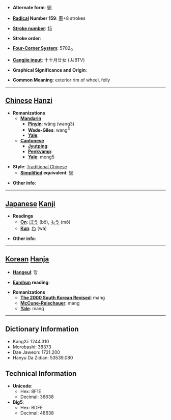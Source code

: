 * '''Alternate form''': [[辋]]

* '''[[Wiktionary:Chinese radical index| Radical]] Number 159''': [[Wiktionary:Chinese radical index 車|車]]+8 strokes

* '''[[Wiktionary:Chinese total strokes index|Stroke number]]''': [[Wiktionary:Chinese total strokes index 15|15]]

* '''Stroke order''': 

* '''[[Wiktionary:Chinese four corner index|Four-Corner System]]''': 5702<sub>0</sub>

* '''[[Wiktionary:Chinese Cangjie index|Cangjie input]]''': 十十月廿女 (JJBTV)

* '''Graphical Significance and Origin''': 

* '''Common Meaning''': exterior rim of wheel, felly

----

== [[Chinese]] [[Hanzi]] ==

* '''Romanizations'''
** '''[[Mandarin]]'''
*** '''[[Pinyin]]''': wǎng (wang3)
*** '''[[Wade-Giles]]''': wang<sup>3</sup>
*** '''[[Yale]]''': 
** '''[[Cantonese]]'''
*** '''[[Jyutping]]''':
*** '''[[Penkyamp]]''': 
*** '''[[Yale]]''': mong5

* '''Style''': [[Traditional Chinese]] 
** '''[[Simplified Chinese|Simplified]] equivalent''': [[辋]]

* '''Other info''': 

----

== [[Japanese]] [[Kanji]] ==

* '''Readings'''
** '''[[On]]''': [[ぼう]] (bō), [[もう]] (mō)
** '''[[Kun]]''': [[わ]] (wa)

* '''Other info''':  

----

== [[Korean]] [[Hanja]] ==

* '''[[Hangeul]]''': 망

* '''[[Eumhun]] reading''': 

* '''Romanizations'''
** '''[[The 2000 South Korean Revised Romanization|The 2000 South Korean Revised]]''': mang
** '''[[McCune-Reischauer]]''': mang
** '''[[Yale]]''': mang

----

== Dictionary Information ==

* KangXi: 1244.310
* Morobashi: 38373
* Dae Jaweon: 1721.200
* Hanyu Da Zidian: 53539.080

== Technical Information ==

* '''Unicode''':
** Hex: 8F1E
** Decimal: 36638
* '''Big5''':
** Hex: BDFE
** Decimal: 48638